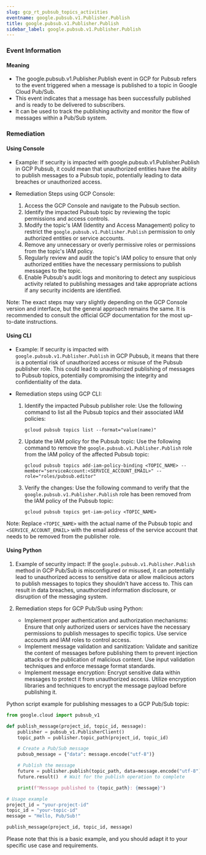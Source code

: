 ```yaml
--- 
slug: gcp_rt_pubsub_topics_activities
eventname: google.pubsub.v1.Publisher.Publish
title: google.pubsub.v1.Publisher.Publish
sidebar_label: google.pubsub.v1.Publisher.Publish
---
```

                       
### Event Information

#### Meaning

- The google.pubsub.v1.Publisher.Publish event in GCP for Pubsub refers to the event triggered when a message is published to a topic in Google Cloud Pub/Sub.
- This event indicates that a message has been successfully published and is ready to be delivered to subscribers.
- It can be used to track the publishing activity and monitor the flow of messages within a Pub/Sub system.

### Remediation

#### Using Console

- Example: If security is impacted with google.pubsub.v1.Publisher.Publish in GCP Pubsub, it could mean that unauthorized entities have the ability to publish messages to a Pubsub topic, potentially leading to data breaches or unauthorized access.

- Remediation Steps using GCP Console:
  1. Access the GCP Console and navigate to the Pubsub section.
  2. Identify the impacted Pubsub topic by reviewing the topic permissions and access controls.
  3. Modify the topic's IAM (Identity and Access Management) policy to restrict the `google.pubsub.v1.Publisher.Publish` permission to only authorized entities or service accounts.
  4. Remove any unnecessary or overly permissive roles or permissions from the topic's IAM policy.
  5. Regularly review and audit the topic's IAM policy to ensure that only authorized entities have the necessary permissions to publish messages to the topic.
  6. Enable Pubsub's audit logs and monitoring to detect any suspicious activity related to publishing messages and take appropriate actions if any security incidents are identified.

Note: The exact steps may vary slightly depending on the GCP Console version and interface, but the general approach remains the same. It is recommended to consult the official GCP documentation for the most up-to-date instructions.

#### Using CLI

- Example: If security is impacted with `google.pubsub.v1.Publisher.Publish` in GCP Pubsub, it means that there is a potential risk of unauthorized access or misuse of the Pubsub publisher role. This could lead to unauthorized publishing of messages to Pubsub topics, potentially compromising the integrity and confidentiality of the data.

- Remediation steps using GCP CLI:
  1. Identify the impacted Pubsub publisher role: Use the following command to list all the Pubsub topics and their associated IAM policies:
     ```
     gcloud pubsub topics list --format="value(name)"
     ```

  2. Update the IAM policy for the Pubsub topic: Use the following command to remove the `google.pubsub.v1.Publisher.Publish` role from the IAM policy of the affected Pubsub topic:
     ```
     gcloud pubsub topics add-iam-policy-binding <TOPIC_NAME> --member="serviceAccount:<SERVICE_ACCOUNT_EMAIL>" --role="roles/pubsub.editor"
     ```

  3. Verify the changes: Use the following command to verify that the `google.pubsub.v1.Publisher.Publish` role has been removed from the IAM policy of the Pubsub topic:
     ```
     gcloud pubsub topics get-iam-policy <TOPIC_NAME>
     ```

Note: Replace `<TOPIC_NAME>` with the actual name of the Pubsub topic and `<SERVICE_ACCOUNT_EMAIL>` with the email address of the service account that needs to be removed from the publisher role.

#### Using Python

1. Example of security impact: If the `google.pubsub.v1.Publisher.Publish` method in GCP Pub/Sub is misconfigured or misused, it can potentially lead to unauthorized access to sensitive data or allow malicious actors to publish messages to topics they shouldn't have access to. This can result in data breaches, unauthorized information disclosure, or disruption of the messaging system.

2. Remediation steps for GCP Pub/Sub using Python:
   - Implement proper authentication and authorization mechanisms: Ensure that only authorized users or services have the necessary permissions to publish messages to specific topics. Use service accounts and IAM roles to control access.
   - Implement message validation and sanitization: Validate and sanitize the content of messages before publishing them to prevent injection attacks or the publication of malicious content. Use input validation techniques and enforce message format standards.
   - Implement message encryption: Encrypt sensitive data within messages to protect it from unauthorized access. Utilize encryption libraries and techniques to encrypt the message payload before publishing it.

Python script example for publishing messages to a GCP Pub/Sub topic:

```python
from google.cloud import pubsub_v1

def publish_message(project_id, topic_id, message):
    publisher = pubsub_v1.PublisherClient()
    topic_path = publisher.topic_path(project_id, topic_id)

    # Create a Pub/Sub message
    pubsub_message = {"data": message.encode("utf-8")}

    # Publish the message
    future = publisher.publish(topic_path, data=message.encode("utf-8"))
    future.result()  # Wait for the publish operation to complete

    print(f"Message published to {topic_path}: {message}")

# Usage example
project_id = "your-project-id"
topic_id = "your-topic-id"
message = "Hello, Pub/Sub!"

publish_message(project_id, topic_id, message)
```

Please note that this is a basic example, and you should adapt it to your specific use case and requirements.


 